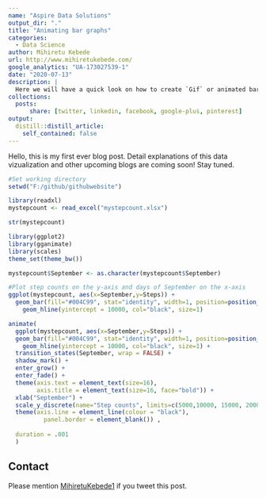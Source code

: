 ---
name: "Aspire Data Solutions"
output_dir: "."
title: "Animating bar graphs"
categories: 
  - Data Science
author: Mihiretu Kebede
url: http://www.mihiretukebede.com/ 
google_analytics: "UA-173027539-1"
date: "2020-07-13"
description: |
  Here we will have a quick look on how to create `Gif` or animated bar plots
collections:
  posts:
      share: [twitter, linkedin, facebook, google-plus, pinterest]
output:
  distill::distill_article:
    self_contained: false
---
<head>
  <script async src="https://pagead2.googlesyndication.com/pagead/js/adsbygoogle.js?client=ca-pub-4447780400240825" crossorigin="anonymous"></script>
</head>

<link rel="stylesheet" href="styles.css" type="text/css">

Hello, this is my first ever blog post. Detail explanations of this data vizualization and other upcoming blogs are coming soon! Stay tuned. 
  
```{r, echo=TRUE, include=TRUE}
#Set working directory
setwd("F:/github/githubwebsite")

library(readxl)
mystepcount <- read_excel("mystepcount.xlsx")

str(mystepcount)

library(ggplot2)
library(gganimate)
library(scales)
theme_set(theme_bw())

mystepcount$September <- as.character(mystepcount$September)

```

```{r, layout="l-body-outset", preview=TRUE}

#Plot step counts on the y-axis and days of September on the x-axis
ggplot(mystepcount, aes(x=September,y=Steps)) + 
  geom_bar(fill="#004C99", stat="identity", width=1, position=position_dodge()) + 
    geom_hline(yintercept = 10000, col="black", size=1)
```


```{r, echo=TRUE, include=TRUE}
animate(
  ggplot(mystepcount, aes(x=September,y=Steps)) + 
  geom_bar(fill="#004C99", stat="identity", width=1, position=position_dodge()) + 
    geom_hline(yintercept = 10000, col="black", size=1) +
  transition_states(September, wrap = FALSE) +
  shadow_mark() +
  enter_grow() +
  enter_fade() + 
  theme(axis.text = element_text(size=16),
        axis.title = element_text(size=16, face="bold")) + 
  xlab("September") +  
  scale_y_discrete(name="Step counts", limits=c(5000,10000, 15000, 20000, 25000, 30000)) +
  theme(axis.line = element_line(colour = "black"),
          panel.border = element_blank()) ,
  
  duration = .001
  )
```  

## Contact 
Please mention [MihiretuKebede1](https://www.https://twitter.com/MihiretuKebede1) if you tweet this post. 